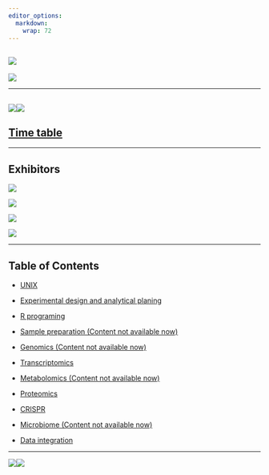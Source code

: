 ```yaml
---
editor_options:
  markdown:
    wrap: 72
---
```


## ![](Page/elements/img/Logo/Logo_Multi-omics_4.png)

![](Page/elements/img/Logo/Logo_Multi-omics_1.png)

------------------------------------------------------------------------

## ![](Page/elements/img/Agenda/Agenda_1.jpg)![](Page/elements/img/Agenda/Agenda_2.jpg)

## [Time table](Page/src/Time%20table/Time_table.html)

------------------------------------------------------------------------

## **Exhibitors**

[![](./Page/elements/img/Exhibitors/Gibthai.jpg)](https://www.gibthai.com/)

[![](./Page/elements/img/Exhibitors/Biodesign.jpeg)](https://www.biodesign.co.th/)

[![](./Page/elements/img/Exhibitors/WTE.jpeg)](https://worldtechenterprise.com)

[![](./Page/elements/img/Exhibitors/DKSH.png)](https://www.dksh.com/th-en/home)

------------------------------------------------------------------------

## Table of Contents

-   [UNIX](./Page/elements/contents/02%20UNIX%20session/Content/UNIX_Document.html)

-   [Experimental design and analytical planing](./Page/elements/contents/01%20Experimental%20design/Content/HandsOn.html)

-   [R programing](./Page/elements/contents/03%20R%20session/Content/R-document.html)

-   [Sample preparation (Content not available now)](./)

-   [Genomics (Content not available now)](./)

-   [Transcriptomics](./Page/elements/contents/06%20Transcriptomics/Content/RNA.html)

-   [Metabolomics (Content not available now)](./)

-   [Proteomics](./Page/elements/contents/08%20Proteomics/Content/Introduction.html)

-   [CRISPR](./Page/elements/contents/09%20CRISPR/Content/Content.html)

-   [Microbiome (Content not available now)](./)

-   [Data integration](./Page/elements/contents/11%20Data%20integration/Content/Content.html)

------------------------------------------------------------------------

![](Page/elements/img/Logo/Logo_Multi-omics_2.png)![](Page/elements/img/Logo/Logo_Multi-omics_3.png)

